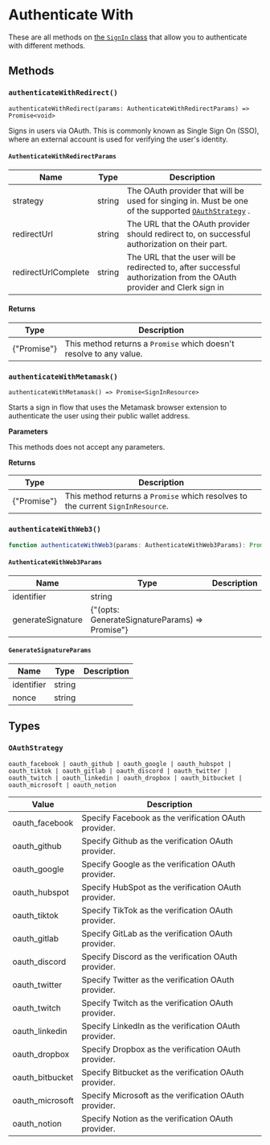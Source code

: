 
# Authenticate With

These are all methods on [the `SignIn` class](/reference-js/sign-in/sign-in) that allow you to authenticate with different methods.

## Methods

### `authenticateWithRedirect()`

```
authenticateWithRedirect(params: AuthenticateWithRedirectParams) => Promise<void>
```

Signs in users via OAuth. This is commonly known as Single Sign On (SSO), where an external account is used for verifying the user's identity.

#### `AuthenticateWithRedirectParams`

| Name                | Type   | Description                                                  |
| ------------------- | ------ | ------------------------------------------------------------ |
| strategy            | string | The OAuth provider that will be used for singing in. Must be one of the supported [`OAuthStrategy`](#oauthstrategy) . |
| redirectUrl         | string | The URL that the OAuth provider should redirect to, on successful authorization on their part. |
| redirectUrlComplete | string | The URL that the user will be redirected to, after successful authorization from the OAuth provider and Clerk sign in |

#### Returns

| Type          | Description                                                  |
| ------------- | ------------------------------------------------------------ |
| {"Promise<void>"} | This method returns a `Promise` which doesn't resolve to any value. |

### `authenticateWithMetamask()`

```
authenticateWithMetamask() => Promise<SignInResource>
```

Starts a sign in flow that uses the Metamask browser extension to authenticate the user using their public wallet address.

**Parameters**

This methods does not accept any parameters.

**Returns**

| Type                    | Description                                                  |
| ----------------------- | ------------------------------------------------------------ |
| {"Promise<SignInResource>"} | This method returns a `Promise` which resolves to the current `SignInResource`. |

### `authenticateWithWeb3()`

```typescript
function authenticateWithWeb3(params: AuthenticateWithWeb3Params): Promise<SignInResource>;
```

#### `AuthenticateWithWeb3Params`


| Name                | Type   | Description                                                  |
| ------------------- | ------ | ------------------------------------------------------------ |
| identifier | string | |
| generateSignature | {"(opts: GenerateSignatureParams) => Promise<string>"} |  |

#### `GenerateSignatureParams`

| Name                | Type   | Description                                                  |
| ------------------- | ------ | ------------------------------------------------------------ |
| identifier | string | |
| nonce | string | |

## Types

### `OAuthStrategy`

```
oauth_facebook | oauth_github | oauth_google | oauth_hubspot | oauth_tiktok | oauth_gitlab | oauth_discord | oauth_twitter | oauth_twitch | oauth_linkedin | oauth_dropbox | oauth_bitbucket | oauth_microsoft | oauth_notion
```

| Value           | Description                                           |
| --------------- | ----------------------------------------------------- |
| oauth_facebook  | Specify Facebook as the verification OAuth provider.  |
| oauth_github    | Specify Github as the verification OAuth provider.    |
| oauth_google    | Specify Google as the verification OAuth provider.    |
| oauth_hubspot   | Specify HubSpot as the verification OAuth provider.   |
| oauth_tiktok    | Specify TikTok as the verification OAuth provider.    |
| oauth_gitlab    | Specify GitLab as the verification OAuth provider.    |
| oauth_discord   | Specify Discord as the verification OAuth provider.   |
| oauth_twitter   | Specify Twitter as the verification OAuth provider.   |
| oauth_twitch    | Specify Twitch as the verification OAuth provider.    |
| oauth_linkedin  | Specify LinkedIn as the verification OAuth provider.  |
| oauth_dropbox   | Specify Dropbox as the verification OAuth provider.   |
| oauth_bitbucket | Specify Bitbucket as the verification OAuth provider. |
| oauth_microsoft | Specify Microsoft as the verification OAuth provider. |
| oauth_notion    | Specify Notion as the verification OAuth provider.    |